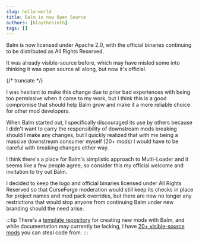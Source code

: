 ```yaml
---
slug: hello-world
title: Balm is now Open Source
authors: [blaytheninth]
tags: []
---
```


Balm is now licensed under Apache 2.0, with the official binaries continuing to be distributed as All Rights Reserved.

It was already visible-source before, which may have misled some into thinking it was open source all along, but now it's official.

{/* truncate */}

I was hesitant to make this change due to prior bad experiences with being too permissive when it came to my work, 
but I think this is a good compromise that should help Balm grow and make it a more reliable choice for other mod developers.

When Balm started out, I specifically discouraged its use by others because I didn't want to carry the responsibility of downstream mods breaking 
should I make any changes, but I quickly realized that with me being a massive downstream consumer myself (20+ mods) I would have to be careful with breaking changes either way.

I think there's a place for Balm's simplistic approach to Multi-Loader and it seems like a few people agree, so consider this my official welcome and invitation to try out Balm.

I decided to keep the logo and official binaries licensed under All Rights Reserved so that CurseForge moderation would still keep its checks in place for 
project names and mod pack overrides, but there are now no longer any restrictions that would stop anyone from continuing Balm under new branding should the need arise.

:::tip
There's a [template repository](https://github.com/TwelveIterationMods/balm-mod) for creating new mods with Balm, and while documentation may currently be lacking, I have [20+ visible-source mods](https://github.com/TwelveIterationMods) you can steal code from.
:::
